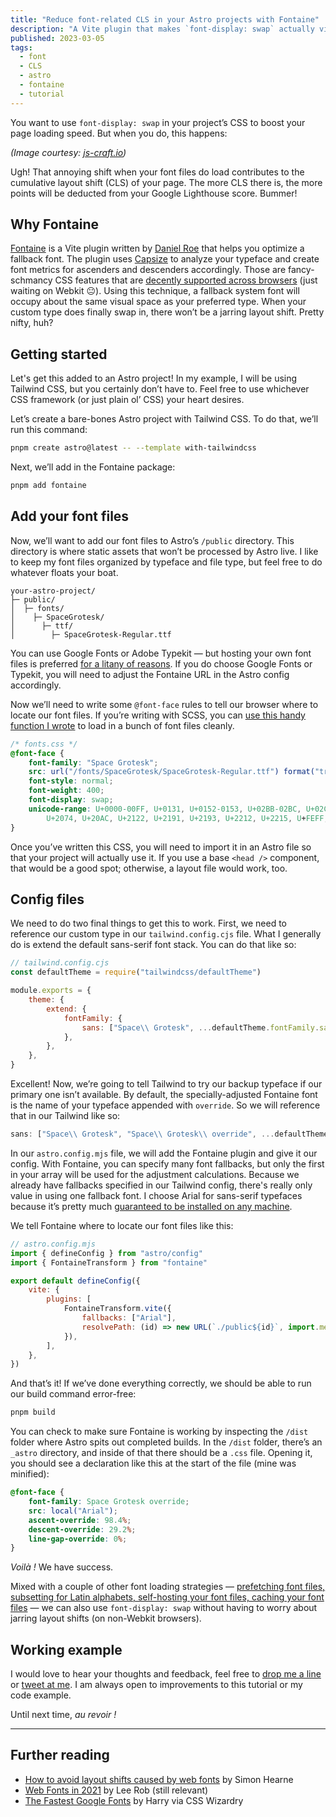 ```yaml
---
title: "Reduce font-related CLS in your Astro projects with Fontaine"
description: "A Vite plugin that makes `font-display: swap` actually viable."
published: 2023-03-05
tags:
  - font
  - CLS
  - astro
  - fontaine
  - tutorial
---
```



You want to use `font-display: swap` in your project’s CSS to boost your page loading speed. But when you do, this happens:

_(Image courtesy: [js-craft.io](https://www.js-craft.io))_

Ugh! That annoying shift when your font files do load contributes to the cumulative layout shift (CLS)
of your page. The more CLS there is, the more points will be deducted from your Google Lighthouse score.
Bummer!

## Why Fontaine

[Fontaine](https://github.com/danielroe/fontaine) is a Vite plugin written by [Daniel Roe](https://github.com/danielroe) that helps you optimize a fallback font. The plugin uses [Capsize](https://www.npmjs.com/package/@capsizecss/core) to analyze your typeface and create font metrics for ascenders and descenders accordingly. Those are fancy-schmancy CSS features that are [decently supported across browsers](https://caniuse.com/?search=FontFace%20API%20override) (just waiting on Webkit 😐). Using this technique, a fallback system font will occupy about the same visual space as your preferred type. When your custom type does finally swap in, there won’t be a jarring layout shift. Pretty nifty, huh?

## Getting started

Let's get this added to an Astro project! In my example, I will be using Tailwind CSS, but you certainly don’t have to. Feel free to use whichever CSS framework (or just plain ol’ CSS) your heart desires.

Let’s create a bare-bones Astro project with Tailwind CSS. To do that, we’ll run this command:

```bash
pnpm create astro@latest -- --template with-tailwindcss
```

Next, we’ll add in the Fontaine package:

```bash
pnpm add fontaine
```

## Add your font files

Now, we’ll want to add our font files to Astro’s `/public` directory. This directory is where static assets that won’t be processed by Astro live. I like to keep my font files organized by typeface and file type, but feel free to do whatever floats your boat.

```
your-astro-project/
├─ public/
│  ├─ fonts/
│    ├─ SpaceGrotesk/
│      ├─ ttf/
│        ├─ SpaceGrotesk-Regular.ttf
```

You can use Google Fonts or Adobe Typekit — but hosting your own font files is preferred [for a litany of reasons](https://termageddon.com/google-fonts-violates-gdpr/). If you do choose Google Fonts or Typekit, you will need to adjust the Fontaine URL in the Astro config accordingly.

Now we’ll need to write some `@font-face` rules to tell our browser where to locate our font files. If you’re writing with SCSS, you can [use this handy function I wrote](https://gist.github.com/johneatmon/dad7af4fc864f245630ec90bd21c8637) to load in a bunch of font files cleanly.

```css
/* fonts.css */
@font-face {
	font-family: "Space Grotesk";
	src: url("/fonts/SpaceGrotesk/SpaceGrotesk-Regular.ttf") format("truetype");
	font-style: normal;
	font-weight: 400;
	font-display: swap;
	unicode-range: U+0000-00FF, U+0131, U+0152-0153, U+02BB-02BC, U+02C6, U+02DA, U+02DC, U+2000-206F,
		U+2074, U+20AC, U+2122, U+2191, U+2193, U+2212, U+2215, U+FEFF, U+FFFD;
}
```

Once you’ve written this CSS, you will need to import it in an Astro file so that your project will actually use it. If you use a base `<head />` component, that would be a good spot; otherwise, a layout file would work, too.

## Config files

We need to do two final things to get this to work. First, we need to reference our custom type in our `tailwind.config.cjs` file. What I generally do is extend the default sans-serif font stack. You can do that like so:

```js
// tailwind.config.cjs
const defaultTheme = require("tailwindcss/defaultTheme")

module.exports = {
	theme: {
		extend: {
			fontFamily: {
				sans: ["Space\\ Grotesk", ...defaultTheme.fontFamily.sans],
			},
		},
	},
}
```

Excellent! Now, we’re going to tell Tailwind to try our backup typeface if our primary one isn’t available. By default, the specially-adjusted Fontaine font is the name of your typeface appended with `override`. So we will reference that in our Tailwind like so:

```js
sans: ["Space\\ Grotesk", "Space\\ Grotesk\\ override", ...defaultTheme.fontFamily.sans]
```

In our `astro.config.mjs` file, we will add the Fontaine plugin and give it our config. With Fontaine, you can specify many font fallbacks, but only the first in your array will be used for the adjustment calculations. Because we already have fallbacks specified in our Tailwind config, there's really only value in using one fallback font. I choose Arial for sans-serif typefaces because it’s pretty much [guaranteed to be installed on any machine](https://fonts.google.com/knowledge/glossary/system_font_web_safe_font).

We tell Fontaine where to locate our font files like this:

```js
// astro.config.mjs
import { defineConfig } from "astro/config"
import { FontaineTransform } from "fontaine"

export default defineConfig({
	vite: {
		plugins: [
			FontaineTransform.vite({
				fallbacks: ["Arial"],
				resolvePath: (id) => new URL(`./public${id}`, import.meta.url), // id is the font src value in the CSS
			}),
		],
	},
})
```

And that’s it! If we’ve done everything correctly, we should be able to run our build command error-free:

```bash
pnpm build
```

You can check to make sure Fontaine is working by inspecting the `/dist` folder where Astro spits out completed builds. In the `/dist` folder, there’s an `_astro` directory, and inside of that there should be a `.css` file. Opening it, you should see a declaration like this at the start of the file (mine was minified):

```css
@font-face {
	font-family: Space Grotesk override;
	src: local("Arial");
	ascent-override: 98.4%;
	descent-override: 29.2%;
	line-gap-override: 0%;
}
```

_Voilà !_ We have success.

Mixed with a couple of other font loading strategies — [prefetching font files, subsetting for Latin alphabets, self-hosting your font files, caching your font files](https://leerob.io/blog/fonts) — we can also use `font-display: swap` without having to worry about jarring layout shifts (on non-Webkit browsers).

## Working example

<Stackblitz class="not-prose -mx-4 md:-mx-16" projectId="github-thub7n" file="astro.config.mjs" />

I would love to hear your thoughts and feedback, feel free to [drop me a line](mailto:john@eatmon.co) or [tweet at me](https://twitter.com/johneatmon_). I am always open to improvements to this tutorial or my code example.

Until next time, <em>au revoir !</em>

---

## Further reading

- [How to avoid layout shifts caused by web fonts](https://simonhearne.com/2021/layout-shifts-webfonts/0) by Simon Hearne
- [Web Fonts in 2021](https://leerob.io/blog/fonts) by Lee Rob (still relevant)
- [The Fastest Google Fonts](https://csswizardry.com/2020/05/the-fastest-google-fonts/) by Harry via CSS Wizardry
